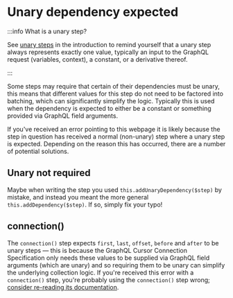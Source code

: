 # Unary dependency expected

:::info What is a unary step?

See [unary steps](/grafast#unary-steps) in the introduction to remind yourself
that a unary step always represents exactly one value, typically an input to
the GraphQL request (variables, context), a constant, or a derivative thereof.

:::

Some steps may require that certain of their dependencies must be unary, this
means that different values for this step do not need to be factored into
batching, which can significantly simplify the logic. Typically this is used
when the dependency is expected to either be a constant or something provided
via GraphQL field arguments.

If you've received an error pointing to this webpage it is likely because the
step in question has received a normal (non-unary) step where a unary step is
expected. Depending on the reason this has occurred, there are a number of
potential solutions.

## Unary not required

Maybe when writing the step you used `this.addUnaryDependency($step)` by
mistake, and instead you meant the more general `this.addDependency($step)`. If
so, simply fix your typo!

## connection()

The `connection()` step expects `first`, `last`, `offset`, `before` and `after`
to be unary steps &mdash; this is because the GraphQL Cursor Connection
Specification only needs these values to be supplied via GraphQL field
arguments (which are unary) and so requiring them to be unary can simplify the
underlying collection logic. If you're received this error with a
`connection()` step, you're probably using the `connection()` step wrong;
[consider re-reading its
documentation](/grafast/step-library/standard-steps/connection).
